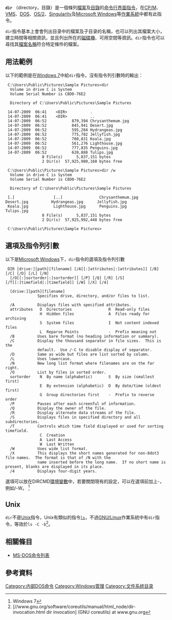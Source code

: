 {{Otheruses|subject=是一個電腦指令|other=Dir的其他意義|Dir}}
{{Lowercase title}}

'''<code>dir</code>''' （directory，目錄）是一個條列[[電腦檔案|檔案]]及[[目录_(文件系统)|目錄]]的[[命令行界面|命令行界面]][[指令_(電腦)|指令]]，在[[CP/M|CP/M]]、[[OpenVMS|VMS]]、[[DOS|DOS]]、[[OS/2|OS/2]]、[[Singularity|Singularity]]及[[Microsoft_Windows|Microsoft Windows]]等[[作業系統|作業系統]]中都有此指令。

<tt>dir</tt>指令基本上會會列出目录中的檔案及子目录的名稱，也可以列出其檔案大小，建立時間等相關資訊，並且列出所在的[[磁碟機|磁碟機]]、可用空間等資訊。<tt>dir</tt>指令也可以尋找其[[檔案名稱|檔案名稱]]符合特定條件的檔案。

== 用法範例 ==
以下的範例是在[[Windows_7|Windows 7]]中給<tt>dir</tt>指令，沒有指令列引數時的輸出：
<syntaxhighlight lang=doscon>
 C:\Users\Public\Pictures\Sample Pictures>dir
  Volume in drive C is System
  Volume Serial Number is C8D0-76E2
 
  Directory of C:\Users\Public\Pictures\Sample Pictures
 
 14-07-2009  06:41    <DIR>          .
 14-07-2009  06:41    <DIR>          ..
 14-07-2009  06:52           879,394 Chrysanthemum.jpg
 14-07-2009  06:52           845,941 Desert.jpg
 14-07-2009  06:52           595,284 Hydrangeas.jpg
 14-07-2009  06:52           775,702 Jellyfish.jpg
 14-07-2009  06:52           780,831 Koala.jpg
 14-07-2009  06:52           561,276 Lighthouse.jpg
 14-07-2009  06:52           777,835 Penguins.jpg
 14-07-2009  06:52           620,888 Tulips.jpg
                8 File(s)      5,837,151 bytes
                2 Dir(s)  57,925,980,160 bytes free
 
 C:\Users\Public\Pictures\Sample Pictures>dir /w
  Volume in drive C is System
  Volume Serial Number is C8D0-76E2
 
  Directory of C:\Users\Public\Pictures\Sample Pictures
 
 [.]                 [..]                Chrysanthemum.jpg   Desert.jpg          Hydrangeas.jpg      Jellyfish.jpg
 Koala.jpg           Lighthouse.jpg      Penguins.jpg        Tulips.jpg
                8 File(s)      5,837,151 bytes
                2 Dir(s)  57,925,992,448 bytes free
 
 C:\Users\Public\Pictures\Sample Pictures>
</syntaxhighlight>

==選項及指令列引數==
以下是[[Microsoft_Windows|Microsoft Windows]]下，<tt>dir</tt>指令的選項及指令列引數

<syntaxhighlight lang=doscon>
 DIR [drive:][path][filename] [/A[[:]attributes|:]attributes]] [/B] [/C] [/D] [/L] [/N]
  [/O[[:]sortorder|:]sortorder]] [/P] [/Q] [/R] [/S] [/T[[:]timefield|:]timefield]] [/W] [/X] [/4]

  [drive:][path][filename]
              Specifies drive, directory, and/or files to list.

  /A          Displays files with specified attributes.
  attributes   D  Directories                R  Read-only files
               H  Hidden files               A  Files ready for archiving
               S  System files               I  Not content indexed files
               L  Reparse Points             -  Prefix meaning not
  /B          Uses bare format (no heading information or summary).
  /C          Display the thousand separator in file sizes.  This is the
              default.  Use /-C to disable display of separator.
  /D          Same as wide but files are list sorted by column.
  /L          Uses lowercase.
  /N          New long list format where filenames are on the far right.
  /O          List by files in sorted order.
  sortorder    N  By name (alphabetic)       S  By size (smallest first)
               E  By extension (alphabetic)  D  By date/time (oldest first)
               G  Group directories first    -  Prefix to reverse order
  /P          Pauses after each screenful of information.
  /Q          Display the owner of the file.
  /R          Display alternate data streams of the file.
  /S          Displays files in specified directory and all subdirectories.
  /T          Controls which time field displayed or used for sorting timefield.
               C  Creation
               A  Last Access
               W  Last Written
  /W          Uses wide list format.
  /X          This displays the short names generated for non-8dot3 file names.  The format is that of /N with the
              name inserted before the long name.  If no short name is present, blanks are displayed in its place.
  /4          Displays four-digit years.
</syntaxhighlight>
選項可以放在DIRCMD[[環境變數|環境變數]]中，若要關閉現有的設定，可以在選項前加上-，例如/-W。
<ref>Windows 7</ref>

==Unix==
<code>dir</code>不是[[Unix|Unix]]指令，Unix有類似的指令<code>[[ls|ls]]</code>，不過[[GNU/Linux|GNU/Linux]]作業系統中有<code>dir</code>指令，等效於<code>ls -C -b</code><ref>[//www.gnu.org/software/coreutils/manual/html_node/dir-invocation.html dir invocation] (GNU coreutils) at www.gnu.org</ref>。

==相關條目==
<!--*[[Directory_(OpenVMS_command)|Directory (OpenVMS command)]]-->
*[[MS-DOS命令列表|MS-DOS命令列表]]

==參考資料==
{{reflist}}

{{視窗指令}}

[[Category:内部DOS命令|Category:内部DOS命令]]
[[Category:Windows管理|Category:Windows管理]]
[[Category:文件系统目录|Category:文件系统目录]]
<!--[[Category:Microcomputer_software|Category:Microcomputer software]]-->